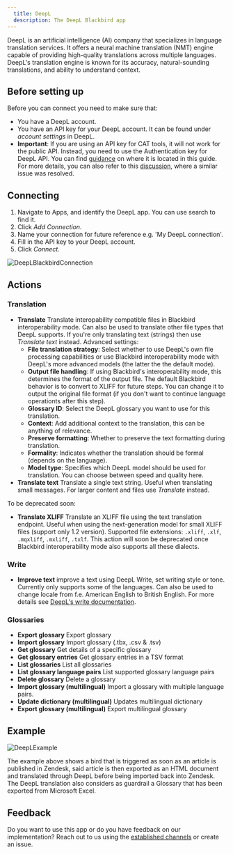 ```yaml
---
  title: DeepL
  description: The DeepL Blackbird app
---
```


<LinkCard title="View on Github" target="_blank" href="https://github.com/bb-io/DeepL" icon="github" />

DeepL is an artificial intelligence (AI) company that specializes in language translation services. It offers a neural machine translation (NMT) engine capable of providing high-quality translations across multiple languages. DeepL's translation engine is known for its accuracy, natural-sounding translations, and ability to understand context.

## Before setting up

Before you can connect you need to make sure that:

- You have a DeepL account.
- You have an API key for your DeepL account. It can be found under _account settings_ in DeepL.
- **Important**: If you are using an API key for CAT tools, it will not work for the public API. Instead, you need to use the Authentication key for DeepL API. You can find [guidance](https://youtu.be/WTt3UuiDAf4?t=79) on where it is located in this guide. For more details, you can also refer to this [discussion](https://github.com/DeepLcom/deepl-python/issues/106), where a similar issue was resolved.

## Connecting

1. Navigate to Apps, and identify the DeepL app. You can use search to find it.
2. Click _Add Connection_.
3. Name your connection for future reference e.g. 'My DeepL connection'.
4. Fill in the API key to your DeepL account.
5. Click _Connect_.

![DeepLBlackbirdConnection](https://raw.githubusercontent.com/bb-io/DeepL/main/image/README/DeepLBlackbirdConnection.png)

## Actions

### Translation 

- **Translate** Translate interopability compatible files in Blackbird interoperability mode. Can also be used to translate other file types that DeepL supports. If you're only translating text (strings) then use *Translate text* instead. Advanced settings:
  - **File translation strategy**: Select whether to use DeepL's own file processing capabilities or use Blackbird interoperability mode with DeepL's more advanced models (the latter the the default mode).
  - **Output file handling**: If using Blackbird's interoperability mode, this determines the format of the output file. The default Blackbird behavior is to convert to XLIFF for future steps. You can change it to output the original file format (if you don't want to continue language operationts after this step).  
  - **Glossary ID**: Select the DeepL glossary you want to use for this translation.
  - **Context**: Add additional context to the translation, this can be anything of relevance.
  - **Preserve formatting**: Whether to preserve the text formatting during translation.
  - **Formality**: Indicates whether the translation should be formal (depends on the language).
  - **Model type**: Specifies which DeepL model should be used for translation. You can choose between speed and quality here.
- **Translate text** Translate a single text string. Useful when translating small messages. For larger content and files use *Translate* instead.

To be deprecated soon:
- **Translate XLIFF** Translate an XLIFF file using the text translation endpoint. Useful when using the next-generation model for small XLIFF files (support only 1.2 version). Supported file extensions: `.xliff`, `.xlf`, `.mqxliff`, `.mxliff`, `.txlf`. This action will soon be deprecated once Blackbird interoperability mode also supports all these dialects.

### Write
- **Improve text** improve a text using DeepL Write, set writing style or tone. Currently only supports some of the languages. Can also be used to change locale from f.e. American English to British English. For more details see [DeepL's write documentation](https://developers.deepl.com/docs/api-reference/improve-text).

### Glossaries 

- **Export glossary** Export glossary 
- **Import glossary** Import glossary (.tbx, .csv & .tsv) 
- **Get glossary** Get details of a specific glossary 
- **Get glossary entries** Get glossary entries in a TSV format 
- **List glossaries** List all glossaries
- **List glossary language pairs** List supported glossary language pairs
- **Delete glossary** Delete a glossary
- **Import glossary (multilingual)** Import a glossary with multiple language pairs.
- **Update dictionary (multilingual)** Updates multilingual dictionary 
- **Export glossary (multilingual)** Export multilingual glossary

## Example

![DeepLExample](https://raw.githubusercontent.com/bb-io/DeepL/main/image/README/DeepLExample.png)

The example above shows a bird that is triggered as soon as an article is published in Zendesk, said article is then exported as an HTML document and translated through DeepL before being imported back into Zendesk. The DeepL translation also considers as guardrail a Glossary that has been exported from Microsoft Excel.

## Feedback

Do you want to use this app or do you have feedback on our implementation? Reach out to us using the [established channels](https://www.blackbird.io/) or create an issue.

